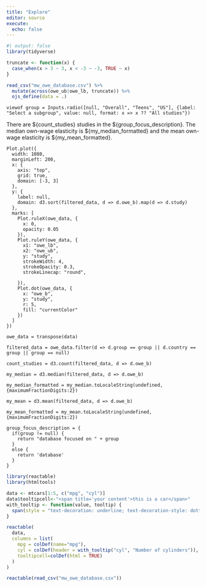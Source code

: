 ```yaml
---
title: "Explore"
editor: source
execute:
  echo: false
---
```



```r
#| output: false
library(tidyverse)

truncate <- function(x) {
  case_when(x > 3 ~ 3, x < -3 ~ -3, TRUE ~ x)
}

read_csv("mw_owe_database.csv") %>% 
  mutate(across(owe_ub|owe_lb, truncate)) %>% 
  ojs_define(data = .)
```

```ojs
viewof group = Inputs.radio([null, "Overall", "Teens", "US"], {label: "Select a subgroup", value: null, format: x => x ?? "All studies"})
```

There are \${count_studies} studies in the \${group_focus_description}. The median own-wage elasticity is \${my_median_formatted} and the mean own-wage elasticity is \${my_mean_formatted}.

```ojs
Plot.plot({
  width: 1080,
  marginLeft: 200,
  x: {
    axis: "top",
    grid: true,
    domain: [-3, 3]
  },
  y: {
    label: null,
    domain: d3.sort(filtered_data, d => d.owe_b).map(d => d.study)
  },
  marks: [
    Plot.ruleX(owe_data, {
      x: 0, 
      opacity: 0.05
    }),
    Plot.ruleY(owe_data, {
      x1: "owe_lb",
      x2: "owe_ub",
      y: "study",
      strokeWidth: 4,
      strokeOpacity: 0.3,
      strokeLinecap: "round",
      
    }),
    Plot.dot(owe_data, {
      x: "owe_b",
      y: "study",
      r: 5,
      fill: "currentColor"
    })
  ]
})
```

```ojs
owe_data = transpose(data)

filtered_data = owe_data.filter(d => d.group == group || d.country == group || group == null)

count_studies = d3.count(filtered_data, d => d.owe_b)

my_median = d3.median(filtered_data, d => d.owe_b)

my_median_formatted = my_median.toLocaleString(undefined, {maximumFractionDigits:2})

my_mean = d3.mean(filtered_data, d => d.owe_b)

my_mean_formatted = my_mean.toLocaleString(undefined, {maximumFractionDigits:2})

group_focus_description = {
  if(group != null) {
    return "database focused on " + group
  }
  else {
    return 'database'
  }
}

```

```r
library(reactable)
library(htmltools)

data <- mtcars[1:5, c("mpg", "cyl")]
data$tooltipcell<-"<span title='your content'>this is a car</span>"
with_tooltip <- function(value, tooltip) {
  span(style = "text-decoration: underline; text-decoration-style: dotted;", title = tooltip, value)
}

reactable(
  data,
  columns = list(
    mpg = colDef(name="mpg"),
    cyl = colDef(header = with_tooltip("cyl", "Number of cylinders")),
    tooltipcell=colDef(html = TRUE)
  )
)

reactable(read_csv("mw_owe_database.csv"))
```
